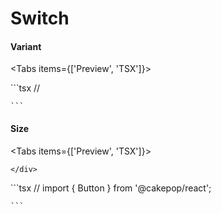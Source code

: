 
# Switch

#### Variant

<Tabs items={['Preview', 'TSX']}>
  <Tab>
    <div className={defaultTheme}>
  <Switch >
  </Switch>
    </div>

  </Tab>
  <Tab>
    ```tsx //

    ```

  </Tab>
</Tabs>

#### Size

<Tabs items={['Preview', 'TSX']}>
  <Tab>
    <div className={defaultTheme}>

    </div>

  </Tab>
  <Tab>
    ```tsx //
    import { Button } from '@cakepop/react';

    ```

  </Tab>
</Tabs>
